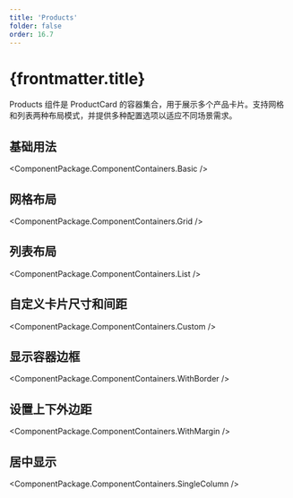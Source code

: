 ```yaml
---
title: 'Products'
folder: false
order: 16.7
---
```



# {frontmatter.title}

Products 组件是 ProductCard 的容器集合，用于展示多个产品卡片。支持网格和列表两种布局模式，并提供多种配置选项以适应不同场景需求。

## 基础用法

<ComponentPackage.ComponentContainers.Basic />

## 网格布局

<ComponentPackage.ComponentContainers.Grid />

## 列表布局

<ComponentPackage.ComponentContainers.List />

## 自定义卡片尺寸和间距

<ComponentPackage.ComponentContainers.Custom />

## 显示容器边框

<ComponentPackage.ComponentContainers.WithBorder />

## 设置上下外边距

<ComponentPackage.ComponentContainers.WithMargin />

## 居中显示

<ComponentPackage.ComponentContainers.SingleColumn />
